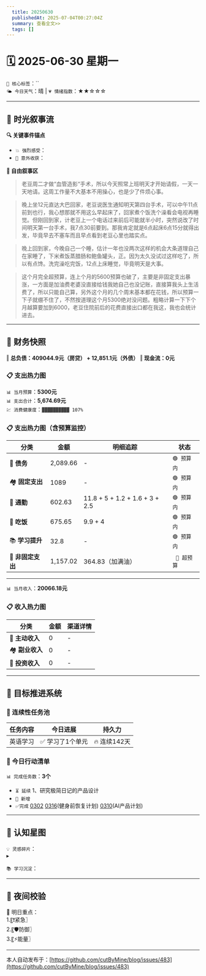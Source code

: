 ```yaml
---
  title: 20250630
  publishedAt: 2025-07-04T00:27:04Z
  summary: 查看全文>>
  tags: []
---
```


# 🗓️ 2025-06-30 星期一  
`🔑 核心标签`：``  
`🌤️ 今日天气`：晴 | `💗 情绪指数`：★★☆☆☆   

---


## 🌊 **时光叙事流**
**🔍 关键事件锚点**  
- `💥 强烈感受`：                    
- `🎉 意外收获`：         

**📖 自由叙事区**  
>  老豆周二才做“血管造影“手术，所以今天照常上班明天才开始请假，一天一天地请。这周工作量不大基本不用操心，也是少了件烦心事。

> 晚上坐12元直达大巴回家，老豆说医生通知明天第四台手术，可以中午11点前到也行，我心想那就不用这么早起床了，回家煮个饭洗个澡看会电视再睡觉。但刚回到家，计老豆上一个电话过来前后可能就半小时，突然说改了时间明天第一台手术，我7点30前要到。那我肯定就是6点起床6点15分就得出发，毕竟早去不塞车而且早点看到老豆心里也踏实点。

> 晚上回到家，今晚自己一个睡，估计一年也没两次这样的机会大条道理自己在家睡了，下米煮饭蒸腊肠和鲍鱼罐头，正。因为太久没试过这样吃了，所以有点馋。洗完澡吃完饭，12点上床睡觉，毕竟明天是大事。

> 这个月完全超预算，连上个月的5600预算也破了，主要是非固定支出暴涨，一方面是加油费老婆没直接给钱我她自己也没记账，直接算我头上生活费了，所以只能自己算，另外这个月的几个周末基本都在花钱，所以预算一下子就绷不住了，不然按道理这个月5300绝对没问题。粗略计算一下下个月越算要加到6000，老豆住院前后的花费直接出口都在我这，我也会统计进去。

---

## 💸 **财务快照**
‖ **总负债：409044.9元（房贷） + 12,851.1元（外债）**
‖ **现金流：0元**

### 📋 支出热力图

`📊 当月预算`：**5300元**  
`📊 支出合计`：**5,674.69元**  
`💹 消费健康度`：`▓▓▓▓▓▓▓▓▓▓ 107%`  
### 📋 支出热力图（含预算监控）
| 分类         | 金额    | 明细追踪                  | 状态           |
|--------------|---------|---------------------------|----------------|
| 🏦 **债务**    | 2,089.66   | -    | `🟢 预算内`   |
| 🏘️ **固定支出** | 1089     |  -  | `🟢 预算内`     |
| 🚌 **通勤**     | 602.63   | 11.8 + 5 + 1.2 + 1.6 + 3 + 2.5 | `🟢 预算内`     |
| 🍜 **吃饭**     | 675.65  | 9.9 + 4 | `🟢 预算内`   |
| 📚 **学习提升** | 32.8      | -     | `🟢 预算内`     |
| 🎲 **非固定支出** | 1,157.02     | 364.83（加满油） | ` 🔴 超预算`  |
---

`📊 当月收入`：**20066.18元**  

### 📋 收入热力图
| 分类         | 金额    | 渠道详情             |
|--------------|---------|-------------------------|
| 🏦 **主动收入**  | 0                | -        |
| 🏘️ **副业收入**  | 0                | -        |
| 🚌 **投资收入**  | 0                | -        |



---

## 🎯 **目标推进系统**

### 🔄 连续性任务池
| 任务内容                | 今日进展          | 持久力     |
|-------------------------|-------------------|------------|
| 英语学习         | ✅ 学习了1个单元 | 🔥 连续142天  |



### 📌 今日行动清单

`📊 完成任务数`：**3个**  
- `⏳ 延续` 1、研究极简日记的产品设计             
- `🚩 新增`   
- `✅完成` [0302](note://WEB9685e40ae7a6464db1196641a1ffd0ee)   [0316](note://WEBc1fcc89ec3e741538b703e8017b38c9f)(健身前恢复计划)  [0310](note://WEBfc89f9187c014fbe9fab88e2d09b4bde)(AI产品计划)


---

## 🌌 **认知星图**
`💡 灵感碎片`：  
▸ 


`📚 学习沉淀`：  
>    

---

## 🌃 夜间校验

🚀 明日重点：  
1.〖❗紧急〗  
2.〖🛡️防御〗  
3.〖⚡能量〗

---
本人自动发布于：[https://github.com/cutByMine/blog/issues/483](https://github.com/cutByMine/blog/issues/483)
